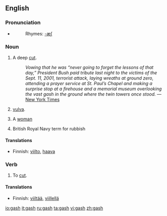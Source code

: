 ==English==

===Pronunciation===
*{{audio|en-us-gash.ogg|Audio (US)}}
*:Rhymes: [[Rhymes:English:-æʃ|-æʃ]]

===Noun===
{{en-noun|gashes}}

#A deep [[cut]].
#: ''Vowing that he was “never going to forget the lessons of that day,” President Bush paid tribute last night to the victims of the Sept. 11, 2001, terrorist attack, laying wreaths at ground zero, attending a prayer service at St. Paul’s Chapel and making a surprise stop at a firehouse and a memorial museum overlooking the vast gash in the ground where the twin towers once stood.'' &mdash; [http://www.nytimes.com/2006/09/11/nyregion/nyregionspecial3/11bush.html?hp&ex=1158033600&en=e468f88da52557ed&ei=5094&partner=homepage New York Times]
# {{slang|vulgar}} [[vulva]].
# {{slang|offensive}} A [[woman]]
# {{slang}} British Royal Navy term for rubbish

====Translations====
*Finnish: [[viilto]], [[haava]]

===Verb===
{{en-verb|gash|es}}

#To [[cut]].

====Translations====
*Finnish: [[viiltää]], [[viillellä]]


[[io:gash]]
[[it:gash]]
[[ru:gash]]
[[ta:gash]]
[[vi:gash]]
[[zh:gash]]